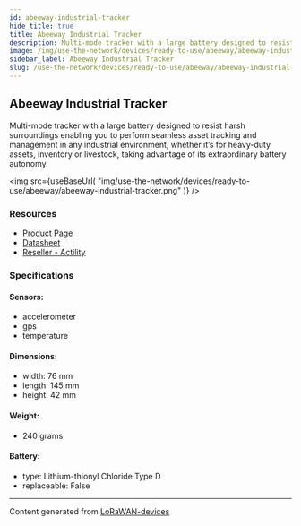 ```yaml
---
id: abeeway-industrial-tracker
hide_title: true
title: Abeeway Industrial Tracker
description: Multi-mode tracker with a large battery designed to resist harsh surroundings enabling you to perform seamless asset tracking and management in any industrial environment, whether it’s for heavy-duty assets, inventory or livestock, taking advantage of its extraordinary battery autonomy.
image: /img/use-the-network/devices/ready-to-use/abeeway/abeeway-industrial-tracker.png
sidebar_label: Abeeway Industrial Tracker
slug: /use-the-network/devices/ready-to-use/abeeway/abeeway-industrial-tracker
---
```



## Abeeway Industrial Tracker

Multi-mode tracker with a large battery designed to resist harsh surroundings enabling you to perform seamless asset tracking and management in any industrial environment, whether it’s for heavy-duty assets, inventory or livestock, taking advantage of its extraordinary battery autonomy.

<img
src={useBaseUrl(
"img/use-the-network/devices/ready-to-use/abeeway/abeeway-industrial-tracker.png"
)}
/>

### Resources

- [Product Page](https://www.abeeway.com/industrial-tracker/)
- [Datasheet](https://www.abeeway.com/wp-content/uploads/2020/11/Abeeway_Products_Industrial_07_DIGITAL.pdf)
- [Reseller - Actility](https://market.thingpark.com/searchanise/result?q=industrial+tracker)

### Specifications

#### Sensors:
- accelerometer
- gps
- temperature
#### Dimensions:
- width: 76 mm
- length: 145 mm
- height: 42 mm
#### Weight: 
- 240 grams
#### Battery: 
- type: Lithium-thionyl Chloride Type D
- replaceable: False



---
Content generated from [LoRaWAN-devices](https://github.com/TheThingsNetwork/lorawan-devices)